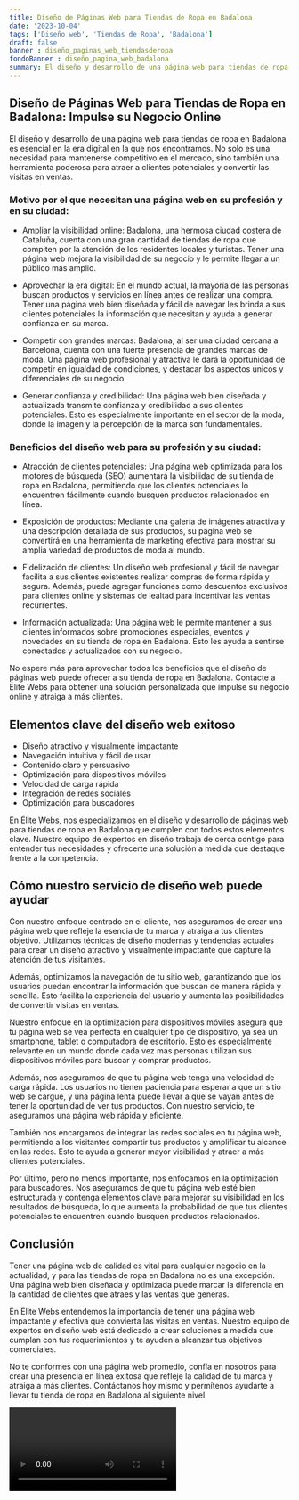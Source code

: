 ```yaml
---
title: Diseño de Páginas Web para Tiendas de Ropa en Badalona
date: '2023-10-04'
tags: ['Diseño web', 'Tiendas de Ropa', 'Badalona']
draft: false
banner : diseño_paginas_web_tiendasderopa
fondoBanner : diseño_pagina_web_badalona
summary: El diseño y desarrollo de una página web para tiendas de ropa en Badalona es esencial en la era digital en la que nos encontramos. No solo es una necesidad para mantenerse competitivo en el mercado, sino también una herramienta poderosa para atraer a clientes potenciales y convertir las visitas en ventas.
---
```


## Diseño de Páginas Web para Tiendas de Ropa en Badalona: Impulse su Negocio Online

El diseño y desarrollo de una página web para tiendas de ropa en Badalona es esencial en la era digital en la que nos encontramos. No solo es una necesidad para mantenerse competitivo en el mercado, sino también una herramienta poderosa para atraer a clientes potenciales y convertir las visitas en ventas.

### Motivo por el que necesitan una página web en su profesión y en su ciudad:

- Ampliar la visibilidad online: Badalona, una hermosa ciudad costera de Cataluña, cuenta con una gran cantidad de tiendas de ropa que compiten por la atención de los residentes locales y turistas. Tener una página web mejora la visibilidad de su negocio y le permite llegar a un público más amplio.

- Aprovechar la era digital: En el mundo actual, la mayoría de las personas buscan productos y servicios en línea antes de realizar una compra. Tener una página web bien diseñada y fácil de navegar les brinda a sus clientes potenciales la información que necesitan y ayuda a generar confianza en su marca.

- Competir con grandes marcas: Badalona, al ser una ciudad cercana a Barcelona, cuenta con una fuerte presencia de grandes marcas de moda. Una página web profesional y atractiva le dará la oportunidad de competir en igualdad de condiciones, y destacar los aspectos únicos y diferenciales de su negocio.

- Generar confianza y credibilidad: Una página web bien diseñada y actualizada transmite confianza y credibilidad a sus clientes potenciales. Esto es especialmente importante en el sector de la moda, donde la imagen y la percepción de la marca son fundamentales.

### Beneficios del diseño web para su profesión y su ciudad:

- Atracción de clientes potenciales: Una página web optimizada para los motores de búsqueda (SEO) aumentará la visibilidad de su tienda de ropa en Badalona, permitiendo que los clientes potenciales lo encuentren fácilmente cuando busquen productos relacionados en línea.

- Exposición de productos: Mediante una galería de imágenes atractiva y una descripción detallada de sus productos, su página web se convertirá en una herramienta de marketing efectiva para mostrar su amplia variedad de productos de moda al mundo.

- Fidelización de clientes: Un diseño web profesional y fácil de navegar facilita a sus clientes existentes realizar compras de forma rápida y segura. Además, puede agregar funciones como descuentos exclusivos para clientes online y sistemas de lealtad para incentivar las ventas recurrentes.

- Información actualizada: Una página web le permite mantener a sus clientes informados sobre promociones especiales, eventos y novedades en su tienda de ropa en Badalona. Esto les ayuda a sentirse conectados y actualizados con su negocio.

No espere más para aprovechar todos los beneficios que el diseño de páginas web puede ofrecer a su tienda de ropa en Badalona. Contacte a Élite Webs para obtener una solución personalizada que impulse su negocio online y atraiga a más clientes.

<GifSeo />

<Cta />

## Elementos clave del diseño web exitoso

- Diseño atractivo y visualmente impactante
- Navegación intuitiva y fácil de usar
- Contenido claro y persuasivo
- Optimización para dispositivos móviles
- Velocidad de carga rápida
- Integración de redes sociales
- Optimización para buscadores

En Élite Webs, nos especializamos en el diseño y desarrollo de páginas web para tiendas de ropa en Badalona que cumplen con todos estos elementos clave. Nuestro equipo de expertos en diseño trabaja de cerca contigo para entender tus necesidades y ofrecerte una solución a medida que destaque frente a la competencia.

## Cómo nuestro servicio de diseño web puede ayudar

Con nuestro enfoque centrado en el cliente, nos aseguramos de crear una página web que refleje la esencia de tu marca y atraiga a tus clientes objetivo. Utilizamos técnicas de diseño modernas y tendencias actuales para crear un diseño atractivo y visualmente impactante que capture la atención de tus visitantes.

Además, optimizamos la navegación de tu sitio web, garantizando que los usuarios puedan encontrar la información que buscan de manera rápida y sencilla. Esto facilita la experiencia del usuario y aumenta las posibilidades de convertir visitas en ventas.

Nuestro enfoque en la optimización para dispositivos móviles asegura que tu página web se vea perfecta en cualquier tipo de dispositivo, ya sea un smartphone, tablet o computadora de escritorio. Esto es especialmente relevante en un mundo donde cada vez más personas utilizan sus dispositivos móviles para buscar y comprar productos.

Además, nos aseguramos de que tu página web tenga una velocidad de carga rápida. Los usuarios no tienen paciencia para esperar a que un sitio web se cargue, y una página lenta puede llevar a que se vayan antes de tener la oportunidad de ver tus productos. Con nuestro servicio, te aseguramos una página web rápida y eficiente.

También nos encargamos de integrar las redes sociales en tu página web, permitiendo a los visitantes compartir tus productos y amplificar tu alcance en las redes. Esto te ayuda a generar mayor visibilidad y atraer a más clientes potenciales.

Por último, pero no menos importante, nos enfocamos en la optimización para buscadores. Nos aseguramos de que tu página web esté bien estructurada y contenga elementos clave para mejorar su visibilidad en los resultados de búsqueda, lo que aumenta la probabilidad de que tus clientes potenciales te encuentren cuando busquen productos relacionados.

## Conclusión

Tener una página web de calidad es vital para cualquier negocio en la actualidad, y para las tiendas de ropa en Badalona no es una excepción. Una página web bien diseñada y optimizada puede marcar la diferencia en la cantidad de clientes que atraes y las ventas que generas.

En Élite Webs entendemos la importancia de tener una página web impactante y efectiva que convierta las visitas en ventas. Nuestro equipo de expertos en diseño web está dedicado a crear soluciones a medida que cumplan con tus requerimientos y te ayuden a alcanzar tus objetivos comerciales.

No te conformes con una página web promedio, confía en nosotros para crear una presencia en línea exitosa que refleje la calidad de tu marca y atraiga a más clientes. Contáctanos hoy mismo y permítenos ayudarte a llevar tu tienda de ropa en Badalona al siguiente nivel.

<Video />

<CtaBot job='Tiendas de Ropa' city='Badalona'/>

<Gmaps query='Badalona+españa+maps' />